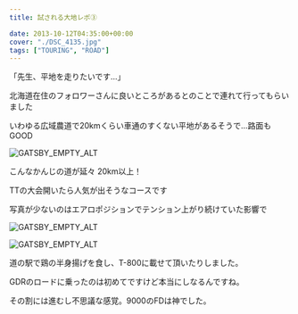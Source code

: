 ---
title: 試される大地レポ③

date: 2013-10-12T04:35:00+00:00
cover: "./DSC_4135.jpg"
tags: ["TOURING", "ROAD"]
---

「先生、平地を走りたいです…」

北海道在住のフォロワーさんに良いところがあるとのことで連れて行ってもらいました

いわゆる広域農道で20kmくらい車通のすくない平地があるそうで…路面もGOOD

![GATSBY_EMPTY_ALT](./DSC_4135.jpg)

こんなかんじの道が延々 20km以上！

TTの大会開いたら人気が出そうなコースです

写真が少ないのはエアロポジションでテンション上がり続けていた影響で

![GATSBY_EMPTY_ALT](./DSC_4137.jpg)

![GATSBY_EMPTY_ALT](./DSC_4136.jpg)

道の駅で鶏の半身揚げを食し、T-800に載せて頂いたりしました。

GDRのロードに乗ったのは初めてですけど本当にしなるんですね。

その割には進むし不思議な感覚。9000のFDは神でした。
